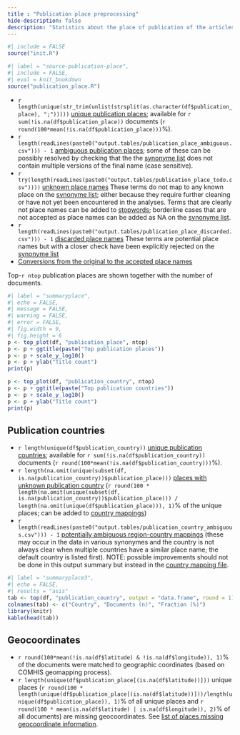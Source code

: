 ```yaml
---
title : "Publication place preprocessing"
hide-description: false
description: "Statistics about the place of publication of the articles"
---
```


```r
#| include = FALSE
source("init.R")
```
```r
#| label = "source-publication-place",
#| include = FALSE,
#| eval = knit_bookdown
source("publication_place.R")
```

 * `r length(unique(str_trim(unlist(strsplit(as.character(df$publication_place), ";")))))` [unique publication places](dataTable/data_table.html?path=../output.tables/publication_place_accepted.csv); available for `r sum(!is.na(df$publication_place))` documents (`r round(100*mean(!is.na(df$publication_place)))`%).
 * `r length(readLines(paste0("output.tables/publication_place_ambiguous.csv"))) - 1` [ambiguous publication places](dataTable/data_table.html?path=../output.tables/publication_place_ambiguous.csv); some of these can be possibly resolved by checking that the the [synonyme list](dataTable/data_table.html?path=../output.tables/PublicationPlaceSynonymes.csv) does not contain multiple versions of the final name (case sensitive). 
 * `r try(length(readLines(paste0("output.tables/publication_place_todo.csv"))))` [unknown place names](dataTable/data_table.html?path=../output.tables/publication_place_todo.csv) These terms do not map to any known place on the [synonyme list](dataTable/data_table.html?path=../output.tables/PublicationPlaceSynonymes.csv); either because they require further cleaning or have not yet been encountered in the analyses. Terms that are clearly not place names can be added to [stopwords](dataTable/data_table.html?path=../output.tables/stopwords_for_place.csv); borderline cases that are not accepted as place names can be added as NA on the [synonyme list](dataTable/data_table.html?path=../output.tables/PublicationPlaceSynonymes.csv).
 * `r length(readLines(paste0("output.tables/publication_place_discarded.csv"))) - 1` [discarded place names](dataTable/data_table.html?path=../output.tables/publication_place_discarded.csv) These terms are potential place names but with a closer check have been explicitly rejected on the [synonyme list](dataTable/data_table.html?path=../output.tables/PublicationPlaceSynonymes.csv)
 * [Conversions from the original to the accepted place names](dataTable/data_table.html?path=../output.tables/publication_place_conversion_nontrivial.csv) 
<!-- * [Unit tests for place names](https://github.com/COMHIS/fennica/blob/master/inst/extdata/tests_place.csv) are automatically checked during package build -->

Top-`r ntop` publication places are shown together with the number of documents.

```r
#| label = "summaryplace",
#| echo = FALSE,
#| message = FALSE,
#| warning = FALSE,
#| error = FALSE,
#| fig.width = 9,
#| fig.height = 6
p <- top_plot(df, "publication_place", ntop)
p <- p + ggtitle(paste("Top publication places"))
p <- p + scale_y_log10()
p <- p + ylab("Title count")
print(p)

p <- top_plot(df, "publication_country", ntop)
p <- p + ggtitle(paste("Top publication countries"))
p <- p + scale_y_log10()
p <- p + ylab("Title count")
print(p)
```


## Publication countries	

 * `r length(unique(df$publication_country))` [unique publication countries](dataTable/data_table.html?path=../output.tables/publication_country_accepted.csv); available for `r sum(!is.na(df$publication_country))` documents (`r round(100*mean(!is.na(df$publication_country)))`%).
 * `r length(na.omit(unique(subset(df, is.na(publication_country))$publication_place)))` [places with unknown publication country](dataTable/data_table.html?path=../output.tables/publication_place_missingcountry.csv) (`r round(100 * length(na.omit(unique(subset(df, is.na(publication_country))$publication_place))) / length(na.omit(unique(df$publication_place))), 1)`% of the unique places; can be added to [country mappings](dataTable/data_table.html?path=../output.tables/reg2country.csv))
 * `r length(readLines(paste0("output.tables/publication_country_ambiguous.csv"))) - 1` [potentially ambiguous region-country mappings](dataTable/data_table.html?path=../output.tables/publication_country_ambiguous.csv) (these may occur in the data in various synonymes and the country is not always clear when multiple countries have a similar place name; the default country is listed first). NOTE: possible improvements should not be done in this output summary but instead in the [country mapping file](dataTable/data_table.html?path=../output.tables/reg2country.csv).

```r
#| label = "summaryplace3",
#| echo = FALSE,
#| results = "asis"
tab <- top(df, "publication_country", output = "data.frame", round = 1)
colnames(tab) <- c("Country", "Documents (n)", "Fraction (%)")
library(knitr)
kable(head(tab))
```


## Geocoordinates

 * `r round(100*mean(!is.na(df$latitude) & !is.na(df$longitude)), 1)`% of the documents were matched to geographic coordinates (based on COMHIS geomapping process).
 * `r length(unique(df$publication_place[(is.na(df$latitude))]))` unique places (`r round(100 * length(unique(df$publication_place[(is.na(df$latitude))]))/length(unique(df$publication_place)), 1)`% of all unique places and `r round(100 * mean(is.na(df$latitude) | is.na(df$longitude)), 2)`% of all documents) are missing geocoordinates. See [list of places missing geocoordinate information](dataTable/data_table.html?path=../output.tables/absentgeocoordinates.csv).
 

